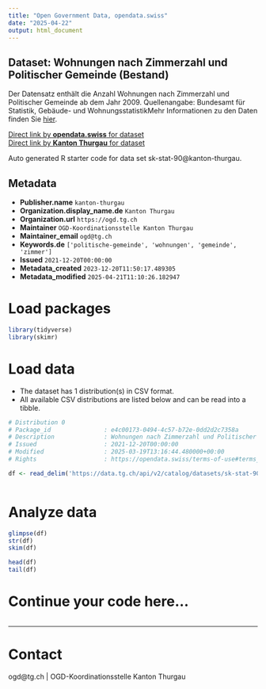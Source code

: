 ```yaml
---
title: "Open Government Data, opendata.swiss"
date: "2025-04-22"
output: html_document
---
```


## Dataset: Wohnungen nach Zimmerzahl und Politischer Gemeinde (Bestand)

Der Datensatz enthält die Anzahl Wohnungen nach Zimmerzahl und Politischer Gemeinde ab dem Jahr 2009. Quellenangabe: Bundesamt für Statistik, Gebäude- und WohnungsstatistikMehr Informationen zu den Daten finden Sie [hier](https://www.bfs.admin.ch/bfs/de/home/statistiken/bau-wohnungswesen/bautaetigkeit.html).

[Direct link by **opendata.swiss** for dataset](https://opendata.swiss/de/dataset/wohnungen-nach-zimmerzahl-und-politischer-gemeinde-bestand)<br>
[Direct link by **Kanton Thurgau** for dataset](https://data.tg.ch/explore/dataset/sk-stat-90/)

Auto generated R starter code for data set sk-stat-90@kanton-thurgau.

## Metadata

- **Publisher.name** `kanton-thurgau`
- **Organization.display_name.de** `Kanton Thurgau`
- **Organization.url** `https://ogd.tg.ch`
- **Maintainer** `OGD-Koordinationsstelle Kanton Thurgau`
- **Maintainer_email** `ogd@tg.ch`
- **Keywords.de** `['politische-gemeinde', 'wohnungen', 'gemeinde', 'zimmer']`
- **Issued** `2021-12-20T00:00:00`
- **Metadata_created** `2023-12-20T11:50:17.489305`
- **Metadata_modified** `2025-04-21T11:10:26.182947`


# Load packages

```r

library(tidyverse)
library(skimr)

```

# Load data

-   The dataset has 1 distribution(s) in CSV format.
-   All available CSV distributions are listed below and can be read into a tibble.

```r

# Distribution 0
# Package_id               : e4c00173-0494-4c57-b72e-0dd2d2c7358a
# Description              : Wohnungen nach Zimmerzahl und Politischer Gemeinde (Bestand) (csv)
# Issued                   : 2021-12-20T00:00:00
# Modified                 : 2025-03-19T13:16:44.480000+00:00
# Rights                   : https://opendata.swiss/terms-of-use#terms_by

df <- read_delim('https://data.tg.ch/api/v2/catalog/datasets/sk-stat-90/exports/csv?use_labels=true')



```

# Analyze data

```r

glimpse(df)
str(df)
skim(df)

head(df)
tail(df)

```

# Continue your code here...

```r

```

------------------------------------------------------------------------

# Contact

ogd@tg.ch | OGD-Koordinationsstelle Kanton Thurgau
